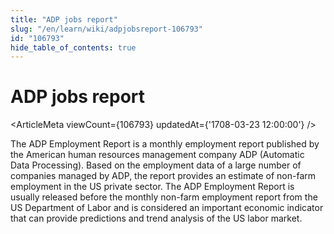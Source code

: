 ```yaml
---
title: "ADP jobs report"
slug: "/en/learn/wiki/adpjobsreport-106793"
id: "106793"
hide_table_of_contents: true
---
```



# ADP jobs report

<ArticleMeta viewCount={106793} updatedAt={'1708-03-23 12:00:00'} />

The ADP Employment Report is a monthly employment report published by the American human resources management company ADP (Automatic Data Processing). Based on the employment data of a large number of companies managed by ADP, the report provides an estimate of non-farm employment in the US private sector. The ADP Employment Report is usually released before the monthly non-farm employment report from the US Department of Labor and is considered an important economic indicator that can provide predictions and trend analysis of the US labor market.
